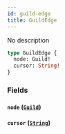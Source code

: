 ```yaml
---
id: guild-edge
title: GuildEdge
---
```



No description

```graphql
type GuildEdge {
  node: Guild!
  cursor: String!
}
```


### Fields

#### `node` ([`Guild`](../../references/objects/guild))




#### `cursor` ([`String`](../../references/scalars/string))






